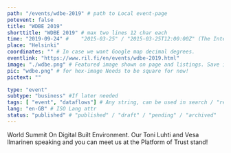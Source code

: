```yaml
---
path: "/events/wdbe-2019" # path to Local event-page
potevent: false
title: "WDBE 2019"
shorttitle: "WDBE 2019" # max two lines 12 char each
time: "2019-09-24" # 	"2015-03-25" / "2015-03-25T12:00:00Z" (The International Standard)
place: "Helsinki"
coordinates: "" # In case we want Google map decimal degrees.
eventlink: "https://www.ril.fi/en/events/wdbe-2019.html"
image: "./wdbe.png" # Featured image shown on page and listings. Save in same folder. Don't use svg.
pic: "wdbe.png" # for hex-image Needs to be square for now!
pictext: ""

type: "event" 
subtype: "business" #If later needed
tags: [ "event", "dataflows"] # Any string, can be used in search / "related content"
lang: "en-GB" # ISO Lang attr
status: "published" # "published" / "draft" / "pending" / "archived"
---
```

World Summit On Digital Built Environment. Our Toni Luhti and Vesa llmarinen speaking and you can meet us at the Platform of Trust stand! 